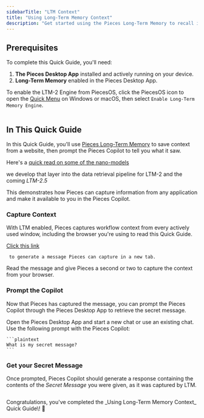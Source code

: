 ```yaml
---
sidebarTitle: "LTM Context"
title: "Using Long-Term Memory Context"
description: "Get started using the Pieces Long-Term Memory to recall information from a webpage."
---
```


## Prerequisites

To complete this Quick Guide, you'll need:

1. **The Pieces Desktop App** installed and actively running on your device.
2. **Long-Term Memory** enabled in the Pieces Desktop App.

To enable the LTM-2 Engine from PiecesOS, click the PiecesOS icon to open the [Quick Menu](https://docs.pieces.app/products/core-dependencies/pieces-os/quick-menu#ltm-2-engine) on Windows or macOS, then select `Enable Long-Term Memory Engine`.

<img
  className="mx-auto"
/>

## In This Quick Guide

In this Quick Guide, you'll use [Pieces Long-Term Memory](https://docs.pieces.app/products/core-dependencies/pieces-os#ltm-2) to save context from a website, then prompt the Pieces Copilot to tell you what it saw.

<Card title="Want a Sneak Peak?">
  Here's a <a target="_blank" href="https://tsavo.hashnode.dev/temporal-nano-model-breakthrough">
  quick read on some of the nano-models</a>

   we develop that layer into the data retrieval pipeline for LTM-2 and the coming _LTM-2.5_
</Card>

This demonstrates how Pieces can capture information from any application and make it available to you in the Pieces Copilot.

### Capture Context

With LTM enabled, Pieces captures workflow context from every actively used window, including the browser you're using to read this Quick Guide.

<Steps>
  <Step title="Generate a Secret Message">
    <a target="_blank" href="https://pieces.app/magic-moments/ltm">
    Click this link</a>

     to generate a message Pieces can capture in a new tab.
  </Step>
  <Step title="Let Pieces Capture Your Context">
    Read the message and give Pieces a second or two to capture the context from your browser.
  </Step>
</Steps>

### Prompt the Copilot

Now that Pieces has captured the message, you can prompt the Pieces Copilot through the Pieces Desktop App to retrieve the secret message.

<Steps>
  <Step title="Open the Pieces Desktop App">
    Open the Pieces Desktop App and start a new chat or use an existing chat.
  </Step>
  <Step title="Prompt the Pieces Copilot">
    Use the following prompt with the Pieces Copilot:

    ```plaintext
    What is my secret message?
    ```
  </Step>
</Steps>

### Get your Secret Message

Once prompted, Pieces Copilot should generate a response containing the contents of the _Secret Message_ you were given, as it was captured by LTM.

<img
  className="mx-auto"
/>

<Tip>
  Congratulations, you've completed the _Using Long-Term Memory Context_ Quick Guide\! 🎉
</Tip>